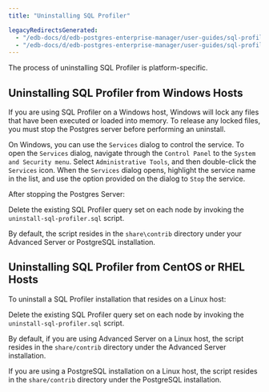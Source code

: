 ```yaml
---
title: "Uninstalling SQL Profiler"

legacyRedirectsGenerated:
  - "/edb-docs/d/edb-postgres-enterprise-manager/user-guides/sql-profiler-configuration-guide/8.0/uninstalling_sql_profiler.html"
  - "/edb-docs/d/edb-postgres-enterprise-manager/user-guides/sql-profiler-configuration-guide/latest/uninstalling_sql_profiler.html"
---
```


<div id="uninstalling_sql_profiler" class="registered_link"></div>

The process of uninstalling SQL Profiler is platform-specific.

## Uninstalling SQL Profiler from Windows Hosts

If you are using SQL Profiler on a Windows host, Windows will lock any files that have been executed or loaded into memory. To release any locked files, you must stop the Postgres server before performing an uninstall.

On Windows, you can use the `Services` dialog to control the service. To open the `Services` dialog, navigate through the `Control Panel` to the `System and Security menu`. Select `Administrative Tools`, and then double-click the `Services` icon. When the `Services` dialog opens, highlight the service name in the list, and use the option provided on the dialog to `Stop` the service.

After stopping the Postgres Server:

Delete the existing SQL Profiler query set on each node by invoking the `uninstall-sql-profiler.sql` script.

By default, the script resides in the `share\contrib` directory under your Advanced Server or PostgreSQL installation.

## Uninstalling SQL Profiler from CentOS or RHEL Hosts

To uninstall a SQL Profiler installation that resides on a Linux host:

Delete the existing SQL Profiler query set on each node by invoking the `uninstall-sql-profiler.sql` script.

By default, if you are using Advanced Server on a Linux host, the script resides in the `share/contrib` directory under the Advanced Server installation.

If you are using a PostgreSQL installation on a Linux host, the script resides in the `share/contrib` directory under the PostgreSQL installation.
